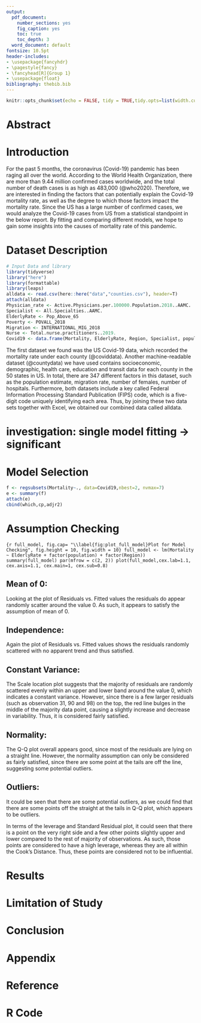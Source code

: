 ```yaml
---
output:
  pdf_document:
    number_sections: yes
    fig_caption: yes
    toc: true
    toc_depth: 3
  word_document: default
fontsize: 10.5pt
header-includes:
- \usepackage{fancyhdr}
- \pagestyle{fancy}
- \fancyhead[R]{Group 1}
- \usepackage{float}
bibliography: thebib.bib
---
```


```r
knitr::opts_chunk$set(echo = FALSE, tidy = TRUE,tidy.opts=list(width.cutoff= 70), fig.pos = "!h")
```

\pagebreak

# Abstract

# Introduction

For the past 5 months, the coronavirus (Covid-19) pandemic has been raging all over the world. According to the World Health Organization, there are more than 9.44 million confirmed cases worldwide, and the total number of death cases is as high as 483,000 (@who2020). Therefore, we are interested in finding the factors that can potentially explain the Covid-19 mortality rate, as well as the degree to which those factors impact the mortality rate. Since the US has a large number of confirmed cases, we would analyze the Covid-19 cases from US from a statistical standpoint in the below report. By fitting and comparing different models, we hope to gain some insights into the causes of mortality rate of this pandemic. 

# Dataset Description 

```r
# Input Data and library
library(tidyverse)
library("here")
library(formattable)
library(leaps)
alldata <- read.csv(here::here("data","counties.csv"), header=T) 
attach(alldata)
Physician_rate <- Active.Physicians.per.100000.Population.2018..AAMC.
Specialist <- All.Specialties..AAMC.
ElderlyRate <- Pop_Above_65
Poverty <- POVALL_2018
Migration <- INTERNATIONAL_MIG_2018
Nurse <- Total.nurse.practitioners..2019.
Covid19 <- data.frame(Mortality, ElderlyRate, Region, Specialist, population, Physician_rate, Unemployment_rate_2018, Poverty, Migration, Nurse)
```


The first dataset we found was the US Covid-19 data, which recorded the mortality rate under each county (@coviddata). Another machine-readable dataset (@countydata) we have used contains socioeconomic, demographic, health care, education and transit data for each county in the 50 states in US. In total, there are 347 different factors in this dataset, such as the population estimate, migration rate, number of females, number of hospitals. Furthermore, both datasets include a key called Federal Information Processing Standard Publication (FIPS) code, which is a five-digit code uniquely identifying each area. Thus, by joining these two data sets together with Excel, we obtained our combined data called alldata.

# investigation: single model fitting -> significant 

# Model Selection 

```r
f <- regsubsets(Mortality~., data=Covid19,nbest=2, nvmax=7)
e <- summary(f)
attach(e)
cbind(which,cp,adjr2)
```

# Assumption Checking 

```{r full_model, fig.cap= "\\label{fig:plot_full_model}Plot for Model Checking", fig.height = 10, fig.width = 10}
full_model <- lm(Mortality ~ ElderlyRate + factor(population) + factor(Region))
summary(full_model)
par(mfrow = c(2, 2))
plot(full_model,cex.lab=1.1, cex.axis=1.1, cex.main=1, cex.sub=0.8)
```

## Mean of 0: 

Looking at the plot of Residuals vs. Fitted values the residuals do appear randomly scatter around the value 0. As such, it appears to satisfy the assumption of mean of 0.

## Independence: 

Again the plot of Residuals vs. Fitted values shows the residuals randomly scattered with no apparent trend and thus satisfied.

## Constant Variance: 

The Scale location plot suggests that the majority of residuals are randomly scattered evenly within an upper and lower band around the value 0, which indicates a constant variance. However, since there is a few larger residuals (such as observation 31, 90 and 98) on the top, the red line bulges in the middle of the majority data point, causing a slightly increase and decrease in variability. Thus, it is considered fairly satisfied.

## Normality: 

The Q-Q plot overall appears good, since most of the residuals are lying on a straight line. However, the normality assumption can only be considered as fairly satisfied, since there are some point at the tails are off the line, suggesting some potential outliers. 

## Outliers:

It could be seen that there are some potential outliers, as we could find that there are some points off the straight at the tails in Q-Q plot, which appears to be outliers. 

In terms of the leverage and Standard Residual plot, it could seen that there is a point on the very right side and a few other points slightly upper and lower compared to the rest of majority of observations. As such, those points are considered to have a high leverage, whereas they are all within the Cook's Distance. Thus, these points are considered not to be influential. 

# Results

# Limitation of Study 

# Conclusion 

\pagebreak

# Appendix{-}

# Reference {-}

\pagebreak

# R Code {-}



